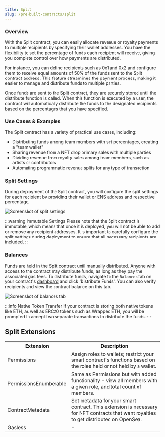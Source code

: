 ```yaml
---
title: Split
slug: /pre-built-contracts/split
---
```



<div className="deployContractBtnContainer" style={{ marginTop: -70 }}>
  <DeployThisContractButton contractType="split" />
</div>

### Overview

With the Split contract, you can easily allocate revenue or royalty payments to multiple recipients by specifying their wallet addresses. You have the flexibility to set the percentage of funds each
recipient will receive, giving you complete control over how payments are distributed.

For instance, you can define recipients such as 0x1 and 0x2 and configure them to receive equal amounts of 50% of
the funds sent to the Split contract address. This feature streamlines the payment process, making it easier to manage and distribute funds to multiple parties.

Once funds are sent to the Split contract, they are securely stored until the distribute function is called. When this function is executed by a user, the contract will automatically distribute the funds to
the designated recipients based on the percentages that you have specified.

### Use Cases & Examples

The Split contract has a variety of practical use cases, including:

- Distributing funds among team members with set percentages, creating a "team wallet"
- Sharing revenue from a NFT drop primary sales with multiple parties
- Dividing revenue from royalty sales among team members, such as artists or contributors
- Automating programmatic revenue splits for any type of transaction

### Split Settings

During deployment of the Split contract, you will configure the split settings for each recipient by providing their wallet or [ENS](https://ens.domains/) address and respective percentage.

![Screenshot of split settings](./assets/split-settings.png)

:::warning Immutable Settings
Please note that the Split contract is immutable, which means that once it is deployed, you will not be able to add or remove any recipient addresses. It is important to carefully configure the split settings during deployment to ensure that all necessary recipients are included.
:::

### Balances

Funds are held in the Split contract until manually distributed. Anyone with access to the contract may distribute funds, as long as they pay the associated gas fees. To distribute funds, navigate to the `Balances` tab on your contract's [dashboard](/dashboard) and click 'Distribute Funds'.
You can also verify recipients and view the contract balance on this tab.

![Screenshot of balances tab](./assets/balances.png)

:::info Native Token Transfer
If your contract is storing both native tokens like ETH, as well as ERC20 tokens such as Wrapped ETH, you will be prompted to accept two separate transactions to distribute the funds.
:::

## Split Extensions

<table>
  <tr>
    <th>Extension</th>
    <th>Description</th>
  </tr>
  <tr>
    <td>Permissions</td>
    <td>
      Assign roles to wallets; restrict your smart contract's functions based on
      the roles held or not held by a wallet.
    </td>
  </tr>
  <tr>
    <td>PermissionsEnumberable</td>
    <td>
      Same as Permissions but with added functionality - view all members with a
      given role, and total count of members.
    </td>
  </tr>
  <tr>
    <td>ContractMetadata</td>
    <td>
      Set metadata for your smart contract. This extension is necessary for NFT
      contracts that want royalties to get distributed on OpenSea.
    </td>
  </tr>
  <tr>
    <td>Gasless</td>
    <td>-</td>
  </tr>
</table>
<br />

<ResourcesSection />
